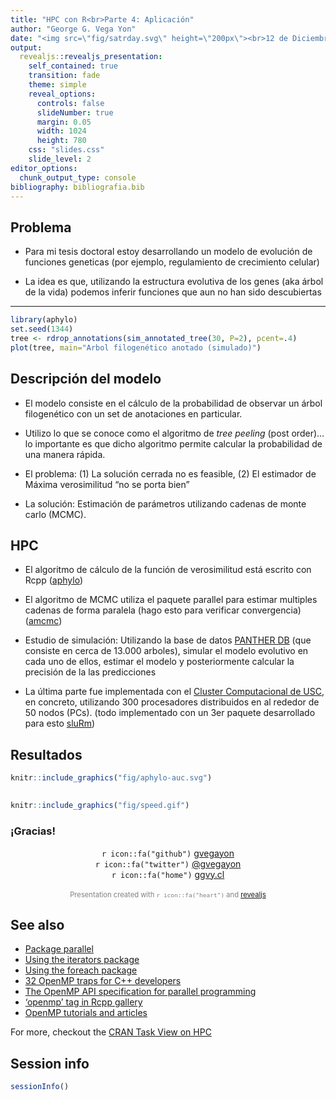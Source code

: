 ```yaml
---
title: "HPC con R<br>Parte 4: Aplicación"
author: "George G. Vega Yon"
date: "<img src=\"fig/satrday.svg\" height=\"200px\"><br>12 de Diciembre, 2018"
output:
  revealjs::revealjs_presentation:
    self_contained: true
    transition: fade
    theme: simple
    reveal_options:
      controls: false
      slideNumber: true
      margin: 0.05
      width: 1024
      height: 780
    css: "slides.css"
    slide_level: 2
editor_options: 
  chunk_output_type: console
bibliography: bibliografia.bib
---
```


## Problema

*   Para mi tesis doctoral estoy desarrollando un modelo de evolución de funciones
    geneticas (por ejemplo, regulamiento de crecimiento celular)
    
*   La idea es que, utilizando la estructura evolutiva de los genes (aka árbol de la
    vida) podemos inferir funciones que aun no han sido descubiertas
    
---    

```r
library(aphylo)
set.seed(1344)
tree <- rdrop_annotations(sim_annotated_tree(30, P=2), pcent=.4)
plot(tree, main="Arbol filogenético anotado (simulado)")
```
    
## Descripción del modelo

*   El modelo consiste en el cálculo de la probabilidad de observar un árbol 
    filogenético con un set de anotaciones en particular.
    
*   Utilizo lo que se conoce como el algoritmo de *tree peeling* (post order)...
    lo importante es que dicho algoritmo permite calcular la probabilidad de una
    manera rápida.
    
*   El problema: (1) La solución cerrada no es feasible, (2) El estimador de
    Máxima verosimilitud "no se porta bien"
    
*   La solución: Estimación de parámetros utilizando cadenas de monte carlo (MCMC).

## HPC

*   El algoritmo de cálculo de la función de verosimilitud está escrito con Rcpp
    ([aphylo](https://github.com/USCBiostats/aphylo))

*   El algoritmo de MCMC utiliza el paquete parallel para estimar multiples cadenas
    de forma paralela (hago esto para verificar convergencia) ([amcmc](https://github.com/USCBiostats/amcmc))
    
*   Estudio de simulación: Utilizando la base de datos [PANTHER DB](http://pantherdb.org/)
    (que consiste en cerca de 13.000 arboles), simular el modelo evolutivo en cada
    uno de ellos, estimar el modelo y posteriormente calcular la precisión de la
    las predicciones
    
*   La última parte fue implementada con el [Cluster Computacional de USC](https://hpcc.usc.edu),
    en concreto, utilizando 300 procesadores distribuidos en al rededor de 50
    nodos (PCs). (todo implementado con un 3er paquete desarrollado para esto
    [sluRm](https://github.com/USCBiostats/sluRm))
    
## Resultados

```r
knitr::include_graphics("fig/aphylo-auc.svg")
```


## {style="text-align:center!important;"}

```r
knitr::include_graphics("fig/speed.gif")
```

### ¡Gracias!

<p style="text-align:center!important;">
`r icon::fa("github")`  [gvegayon](https://github.com/gvegayon/) <br>
`r icon::fa("twitter")`  [\@gvegayon](https://twitter.com/gvegayon) <br>
`r icon::fa("home")`  [ggvy.cl](https://ggvy.cl)<br><br>
<text style="color:gray;font-size:80%">Presentation created with `r icon::fa("heart")` and [revealjs](https:cran.r-project.org/package=revealjs)</text>
</p>

## See also

*   [Package parallel](https://stat.ethz.ch/R-manual/R-devel/library/parallel/doc/parallel.pdf) 
*   [Using the iterators package](https://cran.r-project.org/web/packages/iterators/vignettes/iterators.pdf)
*   [Using the foreach package](https://cran.r-project.org/web/packages/foreach/vignettes/foreach.pdf)
*   [32 OpenMP traps for C++ developers](https://software.intel.com/en-us/articles/32-openmp-traps-for-c-developers)
*   [The OpenMP API specification for parallel programming](http://www.openmp.org/)
*   ['openmp' tag in Rcpp gallery](gallery.rcpp.org/tags/openmp/)
*   [OpenMP tutorials and articles](http://www.openmp.org/resources/tutorials-articles/)

For more, checkout the [CRAN Task View on HPC](https://cran.r-project.org/web/views/HighPerformanceComputing.html){target="_blank"}

## Session info

```r
sessionInfo()
```
